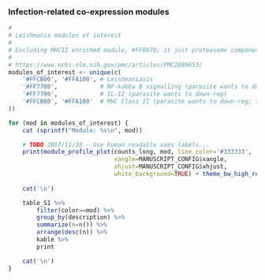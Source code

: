 ### Infection-related co-expression modules

```r
#
# Leishmania modules of interest
#
# Excluding MHCII enriched module, #FF0070; it just proteasome components..
#
# https://www.ncbi.nlm.nih.gov/pmc/articles/PMC2889653/
modules_of_interest <- unique(c(
    '#FFCB00', '#FFA100', # Leishmaniasis
    '#FF7700',            # NF-kabba B signalling (parasite wants to down-reg); 
    '#FF7700',            # IL-12 (parasite wants to down-reg)
    '#FFCB00', '#FFA100'  # MHC Class II (parasite wants to down-reg; same two as for Leishmaniasis KEGG path above..)
))

for (mod in modules_of_interest) {
    cat (sprintf("Module: %s\n", mod))

    # TODO 2017/11/30 - Use human readable axes labels...
    print(module_profile_plot(counts_long, mod, line_color='#333333',
                              xangle=MANUSCRIPT_CONFIG$xangle,
                              xhjust=MANUSCRIPT_CONFIG$xhjust,
                              white_background=TRUE) + theme_bw_high_res())
        
    cat('\n')

    table_S1 %>% 
        filter(color==mod) %>% 
        group_by(description) %>% 
        summarize(n=n()) %>% 
        arrange(desc(n)) %>%
        kable %>%
        print

    cat('\n')
}
```


